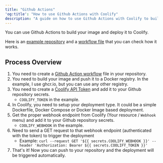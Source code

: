 ```yaml
---
title: "Github Actions"
'og:title': "How to use Github Actions with Coolify"
description: "A guide on how to use Github Actions with Coolify to build and deploy your images."
---
```


You can use Github Actions to build your image and deploy it to Coolify.

Here is an [example repository](https://github.com/andrasbacsai/github-actions-with-coolify) and a [workflow file](https://github.com/andrasbacsai/github-actions-with-coolify/blob/main/.github/workflows/build.yaml) that you can check how it works.

## Process Overview

1. You need to create a [Github Action workflow](https://github.com/andrasbacsai/github-actions-with-coolify/blob/main/.github/workflows/build.yaml) file in your repository.
2. You need to build your image and push it to a Docker registry. In the example, I use ghcr.io, but you can use any other registry.
3. You need to create a [Coolify API Token](../../api/authentication.md#generate-a-token) and add it to your Github repository secrets.
   - `COOLIFY_TOKEN` in the example.
4. In Coolify, you need to setup your deployment type. It could be a simple Dockerfile, Docker Compose or Docker Image based deployment.
5. Get the proper webhook endpoint from Coolify (Your resource / `Webhook` menu) and add it to your Github repository secrets.
   - `COOLIFY_WEBHOOK` in the example.
6. Need to send a GET request to that webhook endpoint (authenticated with the token) to trigger the deployment
   - Example: `curl --request GET '${{ secrets.COOLIFY_WEBHOOK }}' --header 'Authorization: Bearer ${{ secrets.COOLIFY_TOKEN }}'`
7. That's it! Now you can push to your repository and the deployment will be triggered automatically.
